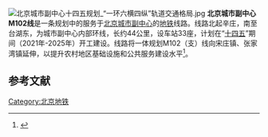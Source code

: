 {{BJ Future infrastructure}}{{Hebei Future infrastructure}}{{future public transportation}}
{{Infobox rail system-route
| name        = 北京城市副中心M102线
| code_name   = M102线
| color       = 
| logo        = 
| logo_width  = 
| image       = 
| image_width = 
| image_alt   =
| caption     = 
| locale      = {{CHN}}[[北京市|北京市]][[通州区_(北京市)|通州区]]、[[河北省|河北省]][[三河市|三河市]]
| type        = [[地铁|地铁]]
| system      = [[北京地铁|北京地铁]]
| status      = 规划中
| start       = {{站|辛庄}}
| end         = {{站|台湖东}}
| routes      = 
| character   = 地下
| linelength  = 
| tracklength =
| speed       = 
| tracks      = 2条
| stations    = 
| gauge       = {{标准轨}}
| minradius   = 
| maxgrade    = 
| elevation   = 
| electrification = 
|block_signal=
|signalling=
| depot       = 
| stock       = 
| fleet_size  =
| open        = 
| lastextension = 
| close       = 
| daily_ridership = 
| owner       = 
| operator    = 
| website     =
| map         = [[File:北京城市副中心十四五规划_“一环六横四纵”轨道交通格局.jpg|File:北京城市副中心十四五规划_“一环六横四纵”轨道交通格局.jpg]]
| map_state   = 
}}
[[File:北京城市副中心十四五规划_“一环六横四纵”轨道交通格局.jpg|thumb]]
'''北京城市副中心M102线'''是一条规划中的服务于[[北京城市副中心|北京城市副中心]]的[[北京地铁|地铁]]线路。线路北起辛庄，南至台湖东，为城市副中心内部环线，长约44公里，设车站33座，计划在“[[中华人民共和国国民经济和社会发展第十四个五年规划纲要|十四五]]”期间（2021年-2025年）开工建设。线路将一体规划M102（支）线向宋庄镇、张家湾镇延伸，以提升农村地区基础设施和公共服务建设水平<ref name="副中心十四五">{{cite wikisource
 | author    = 北京市通州区发展和改革委员会
 | authorlink    = 北京市通州区发展和改革委员会
 | wslink       = 北京城市副中心（通州区）国民经济和社会发展第十四个五年规划和二〇三五年远景目标纲要#一、构建便捷畅达的综合交通体系
 | wslanguage   = zh
 | title   = 北京城市副中心（通州区）国民经济和社会发展第十四个五年规划和二〇三五年远景目标纲要
}}</ref>。

== 参考文献 ==
<references />

{{北京轨道交通}}
[[Category:北京地铁|Category:北京地铁]]
{{stub}}
{{BJS-stub}}